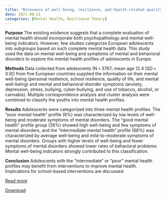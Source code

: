 ```yaml
---
title: 'Relevance of well-being, resilience, and health-related quality of life to mental health profiles of European adolescents: results from a cross-sectional analysis of the school-based multinational UPRIGHT project'
date: 2021-08-21
categories: [Mental Health, Resilience Theory]
---
```

**Purpose**
The existing evidence suggests that a complete evaluation of mental health should incorporate both psychopathology and mental well-being indicators. However, few studies categorize European adolescents into subgroups based on such complete mental health data. This study used the data on mental well-being and symptoms of mental and behavioral disorders to explore the mental health profiles of adolescents in Europe.

**Methods**
Data collected from adolescents (N = 3767; mean age 12.4 [SD = 0.9]) from five European countries supplied the information on their mental well-being (personal resilience, school resilience, quality of life, and mental well-being) and mental and behavioral disorder symptoms (anxiety, depression, stress, bullying, cyber-bullying, and use of tobacco, alcohol, or cannabis). Multiple correspondence analysis and cluster analysis were combined to classify the youths into mental health profiles.

**Results**
Adolescents were categorized into three mental health profiles. The "poor mental health" profile (6%) was characterized by low levels of well-being and moderate symptoms of mental disorders. The "good mental health" profile group (26%) showed high well-being and few symptoms of mental disorders, and the "intermediate mental health" profile (68%) was characterized by average well-being and mild-to-moderate symptoms of mental disorders. Groups with higher levels of well-being and fewer symptoms of mental disorders showed lower rates of behavioral problems. Mental well-being indicators strongly contributed to this classification.

**Conclusion**
Adolescents with the "intermediate" or "poor" mental health profiles may benefit from interventions to improve mental health. Implications for school-based interventions are discussed.

[Read more](https://doi.org/10.1007/s00127-021-02156-z)

[Download](Relevance-of-wellbeing.pdf)